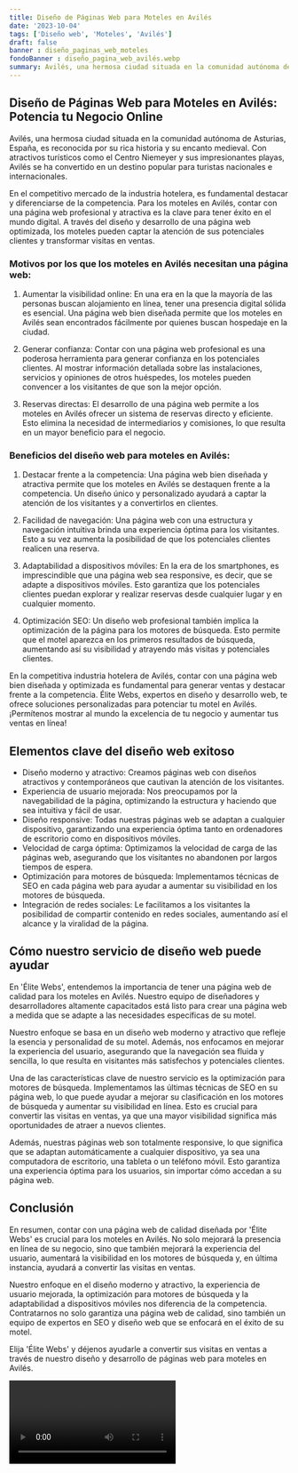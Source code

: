 ```yaml
---
title: Diseño de Páginas Web para Moteles en Avilés
date: '2023-10-04'
tags: ['Diseño web', 'Moteles', 'Avilés']
draft: false
banner : diseño_paginas_web_moteles
fondoBanner : diseño_pagina_web_avilés.webp
summary: Avilés, una hermosa ciudad situada en la comunidad autónoma de Asturias, España, es reconocida por su rica historia y su encanto medieval. Con atractivos turísticos como el Centro Niemeyer y sus impresionantes playas, Avilés se ha convertido en un destino popular para turistas nacionales e internacionales.
---
```


## Diseño de Páginas Web para Moteles en Avilés: Potencia tu Negocio Online

Avilés, una hermosa ciudad situada en la comunidad autónoma de Asturias, España, es reconocida por su rica historia y su encanto medieval. Con atractivos turísticos como el Centro Niemeyer y sus impresionantes playas, Avilés se ha convertido en un destino popular para turistas nacionales e internacionales.

En el competitivo mercado de la industria hotelera, es fundamental destacar y diferenciarse de la competencia. Para los moteles en Avilés, contar con una página web profesional y atractiva es la clave para tener éxito en el mundo digital. A través del diseño y desarrollo de una página web optimizada, los moteles pueden captar la atención de sus potenciales clientes y transformar visitas en ventas. 

### Motivos por los que los moteles en Avilés necesitan una página web:

1. Aumentar la visibilidad online: En una era en la que la mayoría de las personas buscan alojamiento en línea, tener una presencia digital sólida es esencial. Una página web bien diseñada permite que los moteles en Avilés sean encontrados fácilmente por quienes buscan hospedaje en la ciudad. 

2. Generar confianza: Contar con una página web profesional es una poderosa herramienta para generar confianza en los potenciales clientes. Al mostrar información detallada sobre las instalaciones, servicios y opiniones de otros huéspedes, los moteles pueden convencer a los visitantes de que son la mejor opción. 

3. Reservas directas: El desarrollo de una página web permite a los moteles en Avilés ofrecer un sistema de reservas directo y eficiente. Esto elimina la necesidad de intermediarios y comisiones, lo que resulta en un mayor beneficio para el negocio.

### Beneficios del diseño web para moteles en Avilés:

1. Destacar frente a la competencia: Una página web bien diseñada y atractiva permite que los moteles en Avilés se destaquen frente a la competencia. Un diseño único y personalizado ayudará a captar la atención de los visitantes y a convertirlos en clientes.

2. Facilidad de navegación: Una página web con una estructura y navegación intuitiva brinda una experiencia óptima para los visitantes. Esto a su vez aumenta la posibilidad de que los potenciales clientes realicen una reserva.

3. Adaptabilidad a dispositivos móviles: En la era de los smartphones, es imprescindible que una página web sea responsive, es decir, que se adapte a dispositivos móviles. Esto garantiza que los potenciales clientes puedan explorar y realizar reservas desde cualquier lugar y en cualquier momento.

4. Optimización SEO: Un diseño web profesional también implica la optimización de la página para los motores de búsqueda. Esto permite que el motel aparezca en los primeros resultados de búsqueda, aumentando así su visibilidad y atrayendo más visitas y potenciales clientes.

En la competitiva industria hotelera de Avilés, contar con una página web bien diseñada y optimizada es fundamental para generar ventas y destacar frente a la competencia. Élite Webs, expertos en diseño y desarrollo web, te ofrece soluciones personalizadas para potenciar tu motel en Avilés. ¡Permítenos mostrar al mundo la excelencia de tu negocio y aumentar tus ventas en línea!

<GifSeo />

<Cta />

## Elementos clave del diseño web exitoso

- Diseño moderno y atractivo: Creamos páginas web con diseños atractivos y contemporáneos que cautivan la atención de los visitantes.
- Experiencia de usuario mejorada: Nos preocupamos por la navegabilidad de la página, optimizando la estructura y haciendo que sea intuitiva y fácil de usar.
- Diseño responsive: Todas nuestras páginas web se adaptan a cualquier dispositivo, garantizando una experiencia óptima tanto en ordenadores de escritorio como en dispositivos móviles.
- Velocidad de carga óptima: Optimizamos la velocidad de carga de las páginas web, asegurando que los visitantes no abandonen por largos tiempos de espera.
- Optimización para motores de búsqueda: Implementamos técnicas de SEO en cada página web para ayudar a aumentar su visibilidad en los motores de búsqueda.
- Integración de redes sociales: Le facilitamos a los visitantes la posibilidad de compartir contenido en redes sociales, aumentando así el alcance y la viralidad de la página.

## Cómo nuestro servicio de diseño web puede ayudar

En 'Élite Webs', entendemos la importancia de tener una página web de calidad para los moteles en Avilés. Nuestro equipo de diseñadores y desarrolladores altamente capacitados está listo para crear una página web a medida que se adapte a las necesidades específicas de su motel.

Nuestro enfoque se basa en un diseño web moderno y atractivo que refleje la esencia y personalidad de su motel. Además, nos enfocamos en mejorar la experiencia del usuario, asegurando que la navegación sea fluida y sencilla, lo que resulta en visitantes más satisfechos y potenciales clientes.

Una de las características clave de nuestro servicio es la optimización para motores de búsqueda. Implementamos las últimas técnicas de SEO en su página web, lo que puede ayudar a mejorar su clasificación en los motores de búsqueda y aumentar su visibilidad en línea. Esto es crucial para convertir las visitas en ventas, ya que una mayor visibilidad significa más oportunidades de atraer a nuevos clientes.

Además, nuestras páginas web son totalmente responsive, lo que significa que se adaptan automáticamente a cualquier dispositivo, ya sea una computadora de escritorio, una tableta o un teléfono móvil. Esto garantiza una experiencia óptima para los usuarios, sin importar cómo accedan a su página web.

## Conclusión

En resumen, contar con una página web de calidad diseñada por 'Élite Webs' es crucial para los moteles en Avilés. No solo mejorará la presencia en línea de su negocio, sino que también mejorará la experiencia del usuario, aumentará la visibilidad en los motores de búsqueda y, en última instancia, ayudará a convertir las visitas en ventas.

Nuestro enfoque en el diseño moderno y atractivo, la experiencia de usuario mejorada, la optimización para motores de búsqueda y la adaptabilidad a dispositivos móviles nos diferencia de la competencia. Contratarnos no solo garantiza una página web de calidad, sino también un equipo de expertos en SEO y diseño web que se enfocará en el éxito de su motel.

Elija 'Élite Webs' y déjenos ayudarle a convertir sus visitas en ventas a través de nuestro diseño y desarrollo de páginas web para moteles en Avilés.

<Video />

<CtaBot job='Moteles' city='Avilés'/>

<Gmaps query='Avilés+españa+maps' />